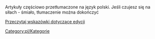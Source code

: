 Artykuły częściowo przetłumaczone na język polski. Jeśli czujesz się na siłach - śmiało, tłumaczenie można dokończyć

[[pl/Wiki/Instrukcja Stylów|Przeczytaj wskazówki dotyczące edycji]]

[[Category:pl/Kategorie]]